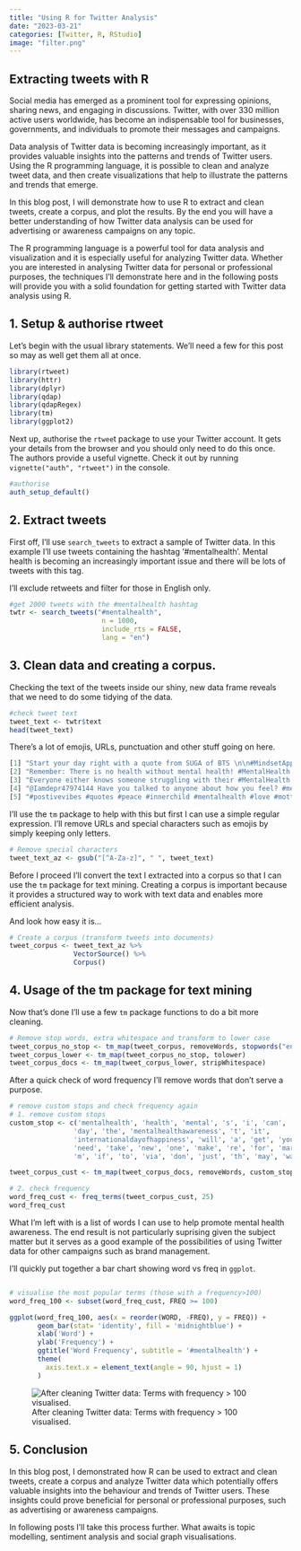 ```yaml
---
title: "Using R for Twitter Analysis"
date: "2023-03-21"
categories: [Twitter, R, RStudio]
image: "filter.png"
---
```


## **Extracting tweets with R**

Social media has emerged as a prominent tool for expressing opinions, sharing news, and engaging in discussions. Twitter, with over 330 million active users worldwide, has become an indispensable tool for businesses, governments, and individuals to promote their messages and campaigns.

Data analysis of Twitter data is becoming increasingly important, as it provides valuable insights into the patterns and trends of Twitter users. Using the R programming language, it is possible to clean and analyze tweet data, and then create visualizations that help to illustrate the patterns and trends that emerge.

In this blog post, I will demonstrate how to use R to extract and clean tweets, create a corpus, and plot the results. By the end you will have a better understanding of how Twitter data analysis can be used for advertising or awareness campaigns on any topic.

The R programming language is a powerful tool for data analysis and visualization and it is especially useful for analyzing Twitter data. Whether you are interested in analysing Twitter data for personal or professional purposes, the techniques I'll demonstrate here and in the following posts will provide you with a solid foundation for getting started with Twitter data analysis using R.

## **1. Setup & authorise rtweet**

Let's begin with the usual library statements. We'll need a few for this post so may as well get them all at once.

``` R
library(rtweet)
library(httr)
library(dplyr)
library(qdap)
library(qdapRegex)
library(tm)
library(ggplot2)
```

Next up, authorise the `rtwee`t package to use your Twitter account. It gets your details from the browser and you should only need to do this once. The authors provide a useful vignette. Check it out by running `vignette("auth", "rtweet")` in the console.

``` R
#authorise
auth_setup_default()
```

## **2. Extract tweets**

First off, I'll use `search_tweets` to extract a sample of Twitter data. In this example I'll use tweets containing the hashtag '#mentalhealth'. Mental health is becoming an increasingly important issue and there will be lots of tweets with this tag.

I'll exclude retweets and filter for those in English only.

``` R
#get 2000 tweets with the #mentalhealth hashtag
twtr <- search_tweets("#mentalhealth",
                       n = 1000,
                       include_rts = FALSE,
                       lang = "en")
```

## **3. Clean data and creating a corpus.**

Checking the text of the tweets inside our shiny, new data frame reveals that we need to do some tidying of the data.

``` R
#check tweet text
tweet_text <- twtr$text
head(tweet_text)
```

There's a lot of emojis, URLs, punctuation and other stuff going on here.

``` R
[1] "Start your day right with a quote from SUGA of BTS \n\n#MindsetApp #Quotes #Motivation #Wellness #Positivity #SelfCare #MentalHealth #Kpop #BTS #SUGA https://t.co/GXglBR7rrk"
[2] "Remember: There is no health without mental health! #MentalHealth is just as important as physical health, and asking for help is a normal part of life. You should never feel like you have to take on the world  alone. #NationalFlowerDay #FlowerDay https://t.co/4SEVDf4c4J"
[3] "Everyone either knows someone struggling with their #MentalHealth or they do themselves. \n\nSome things should transcend politics, that’s what @TedLasso is trying to tell us.\n\nI admire anyone who can ask for help. \n https://t.co/Iz32fcP3xa"
[4] "@Iamdepr47974144 Have you talked to anyone about how you feel? #mentalhealth #depression"
[5] "#postivevibes #quotes #peace #innerchild #mentalhealth #love #motto #inspiration #health \n\n Blissful Cleaning LLC https://t.co/VyfA8yE8IU" 
```

I'll use the `tm` package to help with this but first I can use a simple regular expression. I'll remove URLs and special characters such as emojis by simply keeping only letters.

``` R
# Remove special characters
tweet_text_az <- gsub("[^A-Za-z]", " ", tweet_text)
```

Before I proceed I'll convert the text I extracted into a corpus so that I can use the `tm` package for text mining. Creating a corpus is important because it provides a structured way to work with text data and enables more efficient analysis.

And look how easy it is...

``` R
# Create a corpus (transform tweets into documents)
tweet_corpus <- tweet_text_az %>%
                VectorSource() %>%
                Corpus()
```

## **4. Usage of the tm package for text mining**

Now that's done I'll use a few `tm` package functions to do a bit more cleaning.

``` R
# Remove stop words, extra whitespace and transform to lower case
tweet_corpus_no_stop <- tm_map(tweet_corpus, removeWords, stopwords("english"))
tweet_corpus_lower <- tm_map(tweet_corpus_no_stop, tolower)
tweet_corpus_docs <- tm_map(tweet_corpus_lower, stripWhitespace)
```

After a quick check of word frequency I'll remove words that don't serve a purpose.

``` R
# remove custom stops and check frequency again
# 1. remove custom stops
custom_stop <- c('mentalhealth', 'health', 'mental', 's', 'i', 'can', 'amp',
                'day', 'the', 'mentalhealthawareness', 't', 'it',
                'internationaldayofhappiness', 'will', 'a', 'get', 'you',
                'need', 'take', 'new', 'one', 'make', 're', 'for', 'march',
                'm', 'if', 'to', 'via', 'don', 'just', 'th', 'may', 'way')

tweet_corpus_cust <- tm_map(tweet_corpus_docs, removeWords, custom_stop)

# 2. check frequency
word_freq_cust <- freq_terms(tweet_corpus_cust, 25) 
word_freq_cust
```

What I'm left with is a list of words I can use to help promote mental health awareness. The end result is not particularly suprising given the subject matter but it serves as a good example of the possibilities of using Twitter data for other campaigns such as brand management.

I'll quickly put together a bar chart showing word vs freq in `ggplot`.

``` R

# visualise the most popular terms (those with a frequency>100)
word_freq_100 <- subset(word_freq_cust, FREQ >= 100)

ggplot(word_freq_100, aes(x = reorder(WORD, -FREQ), y = FREQ)) +
       geom_bar(stat= 'identity', fill = 'midnightblue') +
       xlab('Word') +
       ylab('Frequency') +
       ggtitle('Word Frequency', subtitle = '#mentalhealth') +
       theme(
         axis.text.x = element_text(angle = 90, hjust = 1)
       )
```

![After cleaning Twitter data: Terms with frequency \> 100 visualised.](twitter-analysis-mental-health.png)

## **5. Conclusion**

In this blog post, I demonstrated how R can be used to extract and clean tweets, create a corpus and analyze Twitter data which potentially offers valuable insights into the behaviour and trends of Twitter users. These insights could prove beneficial for personal or professional purposes, such as advertising or awareness campaigns.

In following posts I'll take this process further. What awaits is topic modelling, sentiment analysis and social graph visualisations.
